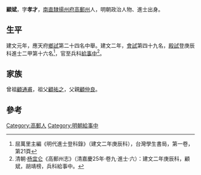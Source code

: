 {{Otheruses|other=名为顧斌的其他人物|顧斌}}

'''顧斌'''，字'''孝才'''，[[南直隸|南直隸]][[揚州府|揚州府]][[高郵州|高郵州]]人，明朝政治人物、進士出身。

== 生平 ==
建文元年，應天府[[鄉試|鄉試]]第二十四名中舉。建文二年，[[會試|會試]]第四十九名，[[殿試|殿試]]登庚辰科進士二甲第十六名<ref>屈萬里主編《明代進士登科錄》（建文二年庚辰科），台灣學生書局，第一卷，第21頁</ref>，官至兵科[[給事中|給事中]]<ref>清朝·[[杨宜仑|杨宜仑]]《高郵州志》（清嘉慶25年·卷九·進士·六）：建文二年庚辰科，顧斌，胡靖榜，兵科給事中。</ref>。

== 家族 ==
曾祖[[顧通甫|顧通甫]]，祖父[[顧祐之|顧祐之]]，父親[[顧仲良|顧仲良]]。

==參考==
{{reflist}}

{{建文二年庚辰科殿試金榜}}

{{Authority control}}

{{DEFAULTSORT:}}
[[Category:高郵人|Category:高郵人]]
[[Category:明朝給事中|Category:明朝給事中]]


{{明朝人物小作品}}